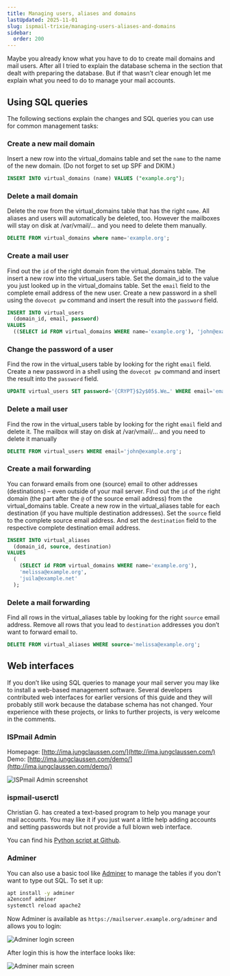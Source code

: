 ```yaml
---
title: Managing users, aliases and domains
lastUpdated: 2025-11-01
slug: ispmail-trixie/managing-users-aliases-and-domains
sidebar:
  order: 200
---
```



Maybe you already know what you have to do to create mail domains and mail users. After all I tried to explain the
database schema in the section that dealt with preparing the database. But if that wasn’t clear enough let me explain
what you need to do to manage your mail accounts.

## Using SQL queries

The following sections explain the changes and SQL queries you can use for common management tasks:

### Create a new mail domain

Insert a new row into the virtual_domains table and set the `name` to the name of the new domain. (Do not forget to set
up SPF and DKIM.)

```sql
INSERT INTO virtual_domains (name) VALUES ("example.org");
```

### Delete a mail domain

Delete the row from the virtual_domains table that has the right `name`. All aliases and users will automatically be
deleted, too. However the mailboxes will stay on disk at /var/vmail/… and you need to delete them manually.

```sql
DELETE FROM virtual_domains where name='example.org';
```

### Create a mail user

Find out the `id` of the right domain from the virtual_domains table. The insert a new row into the virtual_users table.
Set the domain_id to the value you just looked up in the virtual_domains table. Set the `email` field to the complete
email address of the new user. Create a new password in a shell using the `dovecot pw` command and insert the result
into the `password` field.

```sql
INSERT INTO virtual_users
  (domain_id, email, password)
VALUES
  ((SELECT id FROM virtual_domains WHERE name='example.org'), 'john@example.org','{CRYPT}$2y$05$.We…');
```

### Change the password of a user

Find the row in the virtual_users table by looking for the right `email` field. Create a new password in a shell using
the `dovecot pw` command and insert the result into the `password` field.

```sql
UPDATE virtual_users SET password='{CRYPT}$2y$05$.We…' WHERE email='email@address';
```

### Delete a mail user

Find the row in the virtual_users table by looking for the right `email` field and delete it. The mailbox will stay on
disk at /var/vmail/… and you need to delete it manually

```sql
DELETE FROM virtual_users WHERE email='john@example.org';
```

### Create a mail forwarding

You can forward emails from one (source) email to other addresses (destinations) – even outside of your mail
server. Find out the `id` of the right domain (the part after the `@` of the source email address) from the
virtual_domains table. Create a new row in the virtual_aliases table for each destination (if you have multiple
destination addresses). Set the `source` field to the complete source email address. And set the `destination` field to
the respective complete destination email address.

```sql
INSERT INTO virtual_aliases
  (domain_id, source, destination)
VALUES
  (
    (SELECT id FROM virtual_domains WHERE name='example.org'),
    'melissa@example.org',
    'juila@example.net'
  );
```

### Delete a mail forwarding

Find all rows in the virtual_aliases table by looking for the right `source` email address. Remove all rows that you
lead to `destination` addresses you don’t want to forward email to.

```sql
DELETE FROM virtual_aliases WHERE source='melissa@example.org';
```

## Web interfaces

If you don’t like using SQL queries to manage your mail server you may like to install a web-based management software.
Several developers contributed web interfaces for earlier versions of this guide and they will probably still work
because the database schema has not changed. Your experience with these projects, or links to further projects, is very
welcome in the comments.

### ISPmail Admin

Homepage: [http://ima.jungclaussen.com/](http://ima.jungclaussen.com/)  
Demo: [http://ima.jungclaussen.com/demo/](http://ima.jungclaussen.com/demo/)

![ISPmail Admin screenshot](images/managing-ima.jpg)

### ispmail-userctl

Christian G. has created a text-based program to help you manage your mail accounts. You may like it if you just want a
little help adding accounts and setting passwords but not provide a full blown web interface.

You can find his [Python script at Github](https://github.com/cgzones/ispmail-userctl).

### Adminer

You can also use a basic tool like [Adminer](https://www.adminer.org/) to manage the tables if you don't want to type
out SQL. To set it up:

```sh title="Run this on your server"
apt install -y adminer
a2enconf adminer
systemctl reload apache2
```

Now Adminer is available as `https://mailserver.example.org/adminer` and allows you to login:

![Adminer login screen](images/adminer-login.png)

After login this is how the interface looks like:

![Adminer main screen](images/adminer-main.png)
